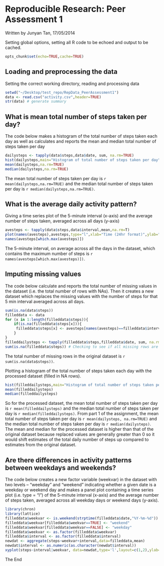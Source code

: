 Reproducible Research: Peer Assessment 1
=======================================
Written by Junyan Tan, 17/05/2014 

Setting global options, setting all R code to be echoed and output to be cached.
```r
opts_chunk$set(echo=TRUE,cache=TRUE)
```

## Loading and preprocessing the data

Setting the correct working directory, reading and processing data

```r
setwd("~/Desktop/test_repo/RepData_PeerAssessment1")
data <- read.csv("activity.csv",header=TRUE)
str(data) # generate summary
```

## What is mean total number of steps taken per day?

The code below makes a histogram of the total number of steps taken each day as well as calculates and reports the mean and median total number of steps taken per day

```r
dailysteps <- tapply(data$steps,data$date, sum, na.rm=TRUE)
hist(dailysteps,main="Histogram of total number of steps taken per day",xlab="Total number of steps taken per day")
mean(dailysteps,na.rm=TRUE)
median(dailysteps,na.rm=TRUE)
```

The mean total number of steps taken per day is `r mean(dailysteps,na.rm=TRUE)` and the median total number of steps taken per day is `r median(dailysteps,na.rm=TRUE)`.

## What is the average daily activity pattern?

Giving a time series plot of the 5-minute interval (x-axis) and the average number of steps taken, averaged across all days (y-axis)

```r
avesteps <- tapply(data$steps,data$interval,mean,na.rm=T)
plot(names(avesteps),avesteps,type="l",xlab="Time (24hr format)",ylab="Number of steps")
names(avesteps[which.max(avesteps)])
```

The 5-minute interval, on average across all the days in the dataset, which contains the maximum number of steps is `r names(avesteps[which.max(avesteps)])`.

## Imputing missing values

The code below calculate and reports the total number of missing values in the dataset (i.e. the total number of rows with NAs). Then it creates a new dataset which replaces the missing values with the number of steps for that 5 min interval averaged across all days. 

```r
sum(is.na(data$steps))
filleddata <- data
for (x in 1:length(filleddata$steps)){
    if(is.na(filleddata$steps[x])){
     filleddata$steps[x] <- avesteps[names(avesteps)==filleddata$interval[x]]
    } 
}
filleddailysteps <- tapply(filleddata$steps,filleddata$date, sum, na.rm=TRUE)
sum(is.na(filleddata$steps)) # Checking to see if all missing rows are filled in
```

The total number of missing rows in the original dataset is `r sum(is.na(data$steps))`.

Plotting a histogram of the total number of steps taken each day with the processed dataset (filled in NA rows).

```r
hist(filleddailysteps,main="Histogram of total number of steps taken per day",xlab="Total number of steps taken per day")
mean(filleddailysteps)
median(filleddailysteps)
```

So for the processed dataset, the mean total number of steps taken per day is `r mean(filleddailysteps)` and the median total number of steps taken per day is `r median(filleddailysteps)`. From part 1 of the assignment, the mean total number of steps taken per day is `r mean(dailysteps, na.rm=TRUE)` and the median total number of steps taken per day is `r median(dailysteps)`. The mean and median for the processed dataset is higher than that of the original dataset because replaced values are generally greater than 0 so it would shift estimates of the total daily number of steps up compared to estimates from the original dataset.

## Are there differences in activity patterns between weekdays and weekends?

The code below creates a new factor variable (weekvar) in the dataset with two levels – “weekday” and “weekend” indicating whether a given date is a weekday or weekend day and makes a panel plot containing a time series plot (i.e. type = "l") of the 5-minute interval (x-axis) and the average number of steps taken, averaged across all weekday days or weekend days (y-axis).

```r
library(chron)
library(lattice)
filleddata$weekvar <- is.weekend(strptime(filleddata$date,"%Y-%m-%d"))
filleddata$weekvar[filleddata$weekvar==TRUE] <- "weekend"
filleddata$weekvar[filleddata$weekvar==FALSE] <- "weekday"
filleddata$weekvar <- as.factor(filleddata$weekvar)
filleddata$interval <- as.factor(filleddata$interval)
newdat <- aggregate(steps~weekvar+interval,data=filleddata,mean)
newdat$interval <- as.numeric(as.character(newdat$interval))
xyplot(steps~interval|weekvar, data=newdat,type='l',layout=c(1,2),ylab="Number of steps",xlab="Time (24hrs format)")
```


The End
